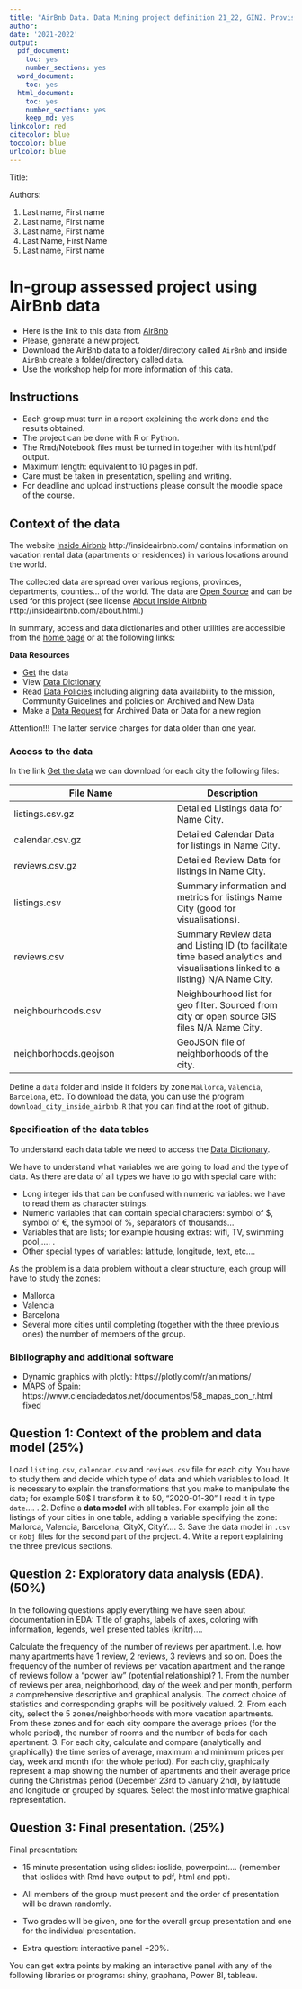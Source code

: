 ```yaml
---
title: "AirBnb Data. Data Mining project definition 21_22, GIN2. Provisional English version"
author: 
date: '2021-2022'
output:
  pdf_document:
    toc: yes
    number_sections: yes
  word_document:
    toc: yes
  html_document: 
    toc: yes
    number_sections: yes
    keep_md: yes
linkcolor: red
citecolor: blue
toccolor: blue
urlcolor: blue
---
```



Title:

Authors:
 
1. Last name, First name
2. Last name, First name 
3. Last name, First name
4. Last Name, First Name
5. Last name, First name

# In-group assessed project using AirBnb data

* Here is the link to this data from [AirBnb](http://insideairbnb.com/get-the-data.html)
* Please, generate a new project. 
* Download the AirBnb data to a folder/directory called `AirBnb` and inside `AirBnb` create a folder/directory called `data`.
* Use the workshop help for more information of this data. 


## Instructions

* Each group must turn in a report explaining the work done and the results obtained.
* The project can be done with R or Python.
* The Rmd/Notebook files must be turned in together with its html/pdf output.
* Maximum length: equivalent to 10 pages in pdf.
* Care must be taken in presentation, spelling and writing.
* For deadline and upload instructions please consult the moodle space of the course.

## Context of the data 

The website [Inside Airbnb](http://insideairbnb.com/) http://insideairbnb.com/ contains information on vacation rental data (apartments or residences) in various locations around the world.

The collected data are spread over various regions, provinces, departments, counties... of the world. The data are [Open Source](https://www.redhat.com/es/topics/open-source/what-is-open-source) and can be used for this project (see license [About Inside Airbnb](/http://insideairbnb.com/about.html) http://insideairbnb.com/about.html.)

In summary, access and data dictionaries and other utilities are accessible from the [home page](http://insideairbnb.com/get-the-data.html) or at the following links:


**Data Resources**

* [Get](http://insideairbnb.com/get-the-data.html) the data
* View [Data Dictionary](https://docs.google.com/spreadsheets/d/1iWCNJcSutYqpULSQHlNyGInUvHg2BoUGoNRIGa6Szc4/edit#gid=982310896)
* Read [Data Policies](http://insideairbnb.com/data-policies.html) including aligning data availability to the mission, Community Guidelines and policies on Archived and New Data
* Make a [Data Request](http://insideairbnb.com/data-requests.html) for Archived Data or Data for a new region


Attention!!! The latter service charges for data older than one year.


### Access to the data

In the link [Get the data](http://insideairbnb.com/get-the-data.html) we can download for each city the following files:


| File Name | Description| 
----------------|------------| 
| listings.csv.gz | Detailed Listings data for Name City. 
| calendar.csv.gz | Detailed Calendar Data for listings in Name City.| | 
| reviews.csv.gz | Detailed Review Data for listings in Name City.| | | reviews.csv.gz | Detailed Review Data for listings in Name City.| | 
| listings.csv | Summary information and metrics for listings Name City (good for visualisations).| | | reviews.csv.gz | Summary information and metrics for listings Name City (good for visualisations).| | 
| reviews.csv | Summary Review data and Listing ID (to facilitate time based analytics and visualisations linked to a listing) N/A Name City.| | 
| neighbourhoods.csv | Neighbourhood list for geo filter. Sourced from city or open source GIS files N/A Name City. |  	
| neighborhoods.geojson | GeoJSON file of neighborhoods of the city.| | | neighborhoods.geojson | GeoJSON file of neighborhoods of the city. 


Define a `data` folder and inside it folders by zone `Mallorca`, `Valencia`, `Barcelona`, etc. To download the data, you can use the program `download_city_inside_airbnb.R` that you can find at the root of github.

### Specification of the data tables

To understand each data table we need to access the [Data Dictionary](https://docs.google.com/spreadsheets/d/1iWCNJcSutYqpULSQHlNyGInUvHg2BoUGoNRIGa6Szc4/edit#gid=982310896).

We have to understand what variables we are going to load and the type of data. As there are data of all types we have to go with special care with:

* Long integer ids that can be confused with numeric variables: we have to read them as character strings.
* Numeric variables that can contain special characters: symbol of \$, symbol of \€, the symbol of \%, separators of thousands...
* Variables that are lists; for example housing extras: wifi, TV, swimming pool,.... .
* Other special types of variables: latitude, longitude, text, etc.... 

As the problem is a data problem without a clear structure, each group will have to study the zones:

* Mallorca
* Valencia
* Barcelona
* Several more cities until completing (together with the three previous ones) the number of members of the group.


### Bibliography and additional software 


* Dynamic graphics with plotly: https://plotly.com/r/animations/
* MAPS of Spain: https://www.cienciadedatos.net/documentos/58_mapas_con_r.html fixed



## Question 1: Context of the problem and data model (25%)

Load `listing.csv`, `calendar.csv` and `reviews.csv` file for each city. You have to study them and decide which type of data and which variables to load. It is necessary to explain the transformations that you make to manipulate the data; for example 50$ I transform it to 50, "2020-01-30" I read it in type `date`.... .
2. Define a **data model** with all tables. For example join all the listings of your cities in one table, adding a variable specifying the zone: Mallorca, Valencia, Barcelona, CityX, CityY....
3. Save the data model in `.csv` or `Robj` files for the second part of the project.
4. Write a report explaining the three previous sections.





## Question 2: Exploratory data analysis (EDA). (50%)

In the following questions apply everything we have seen about documentation in EDA: Title of graphs, labels of axes, coloring with information, legends, well presented tables (knitr)....

Calculate the frequency of the number of reviews per apartment. I.e. how many apartments have 1 review, 2 reviews, 3 reviews and so on. Does the frequency of the number of reviews per vacation apartment and the range of reviews follow a "power law" (potential relationship)?
1. From the number of reviews per area, neighborhood, day of the week and per month, perform a comprehensive descriptive and graphical analysis. The correct choice of statistics and corresponding graphs will be positively valued.
2. From each city, select the 5 zones/neighborhoods with more vacation apartments. From these zones and for each city compare the average prices (for the whole period), the number of rooms and the number of beds for each apartment.
3. For each city, calculate and compare (analytically and graphically) the time series of average, maximum and minimum prices per day, week and month (for the whole period).
For each city, graphically represent a map showing the number of apartments and their average price during the Christmas period (December 23rd to January 2nd), by latitude and longitude or grouped by squares. Select the most informative graphical representation.


## Question 3: Final presentation. (25%)


Final presentation:

* 15 minute presentation using slides: ioslide, powerpoint.... (remember that ioslides with Rmd have output to pdf, html and ppt).
* All members of the group must present and the order of presentation will be drawn randomly.
* Two grades will be given, one for the overall group presentation and one for the individual presentation.


* Extra question: interactive panel +20%.

You can get extra points by making an interactive panel with any of the following libraries or programs: shiny, graphana, Power BI, tableau.

